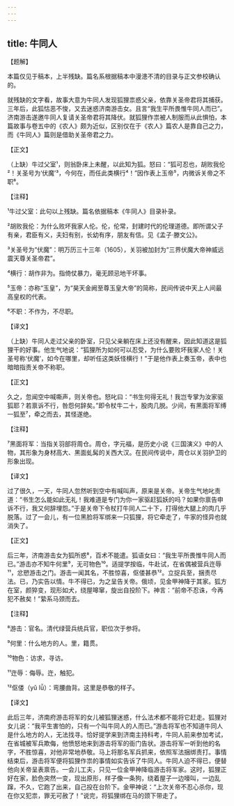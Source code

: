 ```yaml
---
---
---
```

title: 牛同人
---




【题解】


本篇仅见于稿本，上半残缺。篇名系根据稿本中漫漶不清的目录与正文参校确认的。

就残缺的文字看，故事大意为牛同人发现狐狸祟惑父亲，依靠关圣帝君将其捕获。三年后，此狐怙恶不悛，又去迷惑济南游击女。且言“我生平所畏惟牛同人而已”。济南游击遂邀牛同人复请关圣帝君将其降伏。就狐狸作祟被人制服而从此惧怕，本篇故事与卷五中的《农人》颇为近似，区别仅在于《农人》篇农人是靠自己之力，而《牛同人》篇则是借助关圣帝君之力。


【正文】

（上缺）牛过父室¹，则翁卧床上未醒，以此知为狐。怒曰：“狐可忍也，胡败我伦²！关圣号为‘伏魔’³，今何在，而任此类横行⁴！”因作表上玉帝⁵，内微诉关帝之不职⁶。

【注释】


¹牛过父室：此句以上残缺。篇名依据稿本《牛同人》目录补录。

²胡败我伦：为什么败坏我家人伦。伦，伦常，封建时代的伦理道德。即所谓父子有亲，君臣有义，夫妇有别，长幼有序，朋友有信。见《孟子·滕文公》。

³关圣号为“伏魔”：明万历三十三年（1605），关羽被加封为“三界伏魔大帝神威远震天尊关圣帝君”。

⁴横行：胡作非为。指倚仗暴力，毫无顾忌地干坏事。

⁵玉帝：亦称“玉皇”，为“昊天金阙至尊玉皇大帝”的简称，民间传说中天上人间最高皇权的代表。

⁶不职：不作为，不尽职。





【译文】


（上缺）牛同人走过父亲的卧室，只见父亲躺在床上还没有醒来，因此知道这是狐狸干的好事。他生气地说：“狐狸所为如何可以忍受，为什么要败坏我家人伦！关圣号称‘伏魔’，如今在哪里，却听任这类妖怪横行！”于是他作表上奏玉帝，表中也暗暗指责关帝不称职。


【正文】

久之，忽闻空中喊嘶声，则关帝也。怒叱曰：“书生何得无礼！我岂专掌为汝家驱狐耶？若禀诉不行，咎怨何辞矣。”即令杖牛二十，股肉几脱。少间，有黑面将军缚一狐至⁷，牵之而去，其怪遂绝。

【注释】


⁷黑面将军：当指关羽部将周仓。周仓，字元福，是历史小说《三国演义》中的人物，其形象为身材高大、黑面虬髯的关西大汉。在民间传说中，周仓以关羽护卫的形象出现。





【译文】


过了很久，一天，牛同人忽然听到空中有喊叫声，原来是关帝。关帝生气地叱责道：“书生怎么能如此无礼！我难道是专门为你一家驱赶狐妖的吗？如果你禀告申诉不行，我又何辞埋怨。”于是关帝下令杖打牛同人二十下，打得他大腿上的肉几乎脱落。过了一会儿，有一位黑脸将军绑来一只狐狸，将它牵走了，牛家的怪异也就消失了。


【正文】

后三年，济南游击女为狐所惑⁸，百术不能遣。狐语女曰：“我生平所畏惟牛同人而已。”游击亦不知牛何里⁹，无可物色¹⁰。适提学按临，牛赴试，在省偶被营兵迕辱¹¹，忿愬游击之门。游击一闻其名，不胜惊喜，伛偻甚恭¹²。立捉兵至，捆责尽法。已，乃实告以情。牛不得已，为之呈告关帝。俄顷，见金甲神降于其家。狐方在室，颜猝变，现形如犬，绕屋嗥窜，旋出自投阶下。神言：“前帝不忍诛，今再犯不赦矣！”絷系马颈而去。

【注释】


⁸游击：官名。清代绿营兵统兵官，职位次于参将。

⁹何里：什么地方的人。里，籍贯。

¹⁰物色：访求，寻访。

¹¹迕辱：侮辱。迕，触犯。

¹²伛偻（yǔ lǚ）：弯腰曲背。这里是恭敬的样子。





【译文】


此后三年，济南府游击将军的女儿被狐狸迷惑，什么法术都不能将它赶走。狐狸对女儿说：“我平生害怕的，只有一个叫牛同人的人而已。”游击将军也不知道牛同人是什么地方的人，无法找寻。恰好提学来到济南主持科考，牛同人前来参加考试，在省城被军兵欺侮，他愤怒地来到游击将军的衙门告状。游击将军一听到他的名字，不胜惊喜，对他非常地恭敬。马上将那名军兵抓来，依照军法捆绑责打。事情结束后，游击将军便将狐狸作祟的事情如实告诉了牛同人。牛同人迫不得已，便替他向关帝呈表禀告。一会儿工夫，只见一位金甲神降临游击将军家。这时，狐狸正好在家，脸色突然一变，现出原形，样子像一条狗，绕着屋子一边嚎叫，一边乱蹿，不久，它跑了出来，自己投在台阶下。金甲神说：“上次关帝不忍心杀你，现在你又犯祟，罪无可赦了！”说完，将狐狸绑在马的颈下带走了。